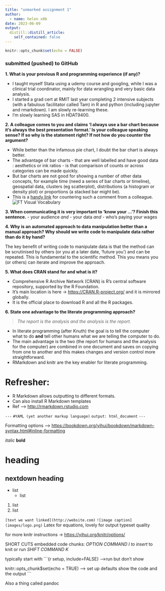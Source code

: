 ```yaml
---
title: "unmarked assignment 1"
author:
  - name: helen x0b
date: 2023-06-09
output:
  distill::distill_article:
    self_contained: false
---
```


```r
knitr::opts_chunk$set(echo = FALSE)
```

### submitted (pushed) to GitHub

**1. What is your previous R and programming experience (if any)?**

-   I taught myself Stata using a udemy course and googling, while I was a clinical trial coordinator, mainly for data wrangling and very basic data analysis.
- I started a grad cert at RMIT last year completing 2 intensive subjects (with a fabulous facilitator called Tam) in R and python (including jupyter and rmarkdown). I am slowly re-learning these.
- I'm slowly learning SAS in HDAT9400.

**2. A colleague comes to you and claims 'I always use a bar chart because it's always the best presentation format.' Is your colleague speaking sense? If so why is the statement right? If not how do you counter the argument?**

- While better than the infamous pie chart, I doubt the bar chart is always better.
- The advantage of bar charts - that are well labelled and have good data : aesthetics or ink ratios - is that comparison of counts or across categories can be made quickly.
- But bar charts are not good for showing a number of other data concepts, for example time (need a series of bar charts or timeline), geospatial data, clusters (eg scatterplot), distributions (a histogram or density plot) or proportions (a stacked bar might be).
- This is a [handy link](https://github.com/Financial-Times/chart-doctor/blob/main/visual-vocabulary/Visual-vocabulary-en.pdf) for countering such a comment from a colleague.
![FT Visual Vocabulary](images/FT_excerpt.jpg)

**3. When communicating it is very important to 'know your ...'? Finish this sentence.** 
- your audience *and*
- your data *and*
- who's paying your wages

**4. Why is an automated approach to data manipulation better than a manual approach? Why should we write code to manipulate data rather than do it by hand?**

The key benefit of writing code to manipulate data is that the method
can be scrutinised by others (or you at a later date, 'future you') and
can be repeated. This is fundamental to the scientific method. This you
means you (or others) can iterate and improve the approach.

**5. What does CRAN stand for and what is it?**

- Comprehensive R Archive Network (CRAN) is R's central software
    repository, supported by the R Foundation.
- It's main location is here -\> <https://CRAN.R-project.org/> and it is mirrored globally.
- It is the official place to download R and all the R packages.

**6. State one advantage to the literate programming approach?**

> *The report is the analysis and the analysis is the report.*

-   In literate programming (after Knuth) the goal is to tell the computer what to do **and** tell other humans what we are telling the computer to do.
-   The main advantage is the two (the report for humans and the analysis for the computer) are combined in one document and saves on copying from one to another and this makes changes and version control more straightforward.
-   RMarkdown and knitr are the key enabler for literate programming.

# Refresher:

-   R Markdown allows outputting to different formats.
-   Can also install R Markdown templates
-   Ref --\> <http://rmarkdown.rstudio.com>

`---` `#YAML (yet another markup language)` `output: html_document`
`---`

Formatting options --\>
<https://bookdown.org/yihui/bookdown/markdown-syntax.html#inline-formatting>

*italic* **bold**

# heading

## nextdown heading

-   list
    -   list

1.  list
2.  list

`[text we want linked](http://website.com)`
`![image caption](images/logo.png)` 
Latex for equations, lovely for output typeset quality

for more knitr instructions -\> <https://yihui.org/knitr/options/>

SHORT CUTS
embedded code chunks: *OPTION COMMAND I to insert*
to knit or run *SHIFT COMMAND K*

typically start with
\`\`\`{r setup, include=FALSE} --\>run but don't show

knitr::opts_chunk\$set(echo = TRUE) --\> set up defaults show the code
and the output \`\`\`

Also a thing called pandoc

